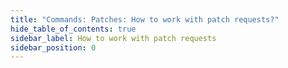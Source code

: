 ```yaml
---
title: "Commands: Patches: How to work with patch requests?"
hide_table_of_contents: true
sidebar_label: How to work with patch requests
sidebar_position: 0
---
```





<LanguageSwitcher supportedLanguages={supportedLanguages} />

<LanguageContent language="csharp">
   <HowToWorkWithPatchRequestsCsharp />
</LanguageContent>

<LanguageContent language="java">
   <HowToWorkWithPatchRequestsJava />
</LanguageContent>

<LanguageContent language="http">
   <HowToWorkWithPatchRequestsHttp />
</LanguageContent>


<!---
- [How to use JavaScript to patch your documents?](../../../client-api/commands/patches/how-to-use-javascript-to-patch-your-documents)

-->